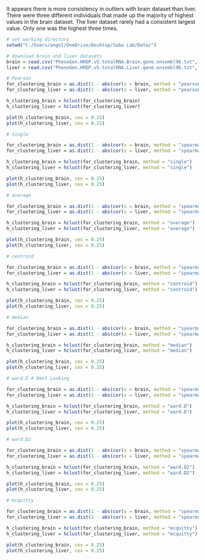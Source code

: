 
It appears there is more consistency in outliers with brain dataset than liver. There were three different individuals that made up the majority of highest values in the brain dataset. The liver dataset rarely had a consistent largest value. Only one was the highest three times. 

```r
# set working directory
setwd("C:/Users/angel/OneDrive/Desktop/Saba Lab/Data/")

# download brain and liver datasets
brain = read.csv("PhenoGen.HRDP.v5.totalRNA.Brain.gene.ensembl96.txt", header = T, sep = "\t")
liver = read.csv("PhenoGen.HRDP.v5.totalRNA.Liver.gene.ensembl96.txt", header = T, sep = "\t")

# Pearson
for_clustering_brain = as.dist(1 - abs(cor(x = brain, method = "pearson")))
for_clustering_liver = as.dist(1 - abs(cor(x = liver, method = "pearson")))

h_clustering_brain = hclust(for_clustering_brain)
h_clustering_liver = hclust(for_clustering_liver)

plot(h_clustering_brain, cex = 0.25)
plot(h_clustering_liver, cex = 0.25)

# Single

for_clustering_brain = as.dist(1 - abs(cor(x = brain, method = "spearman")))
for_clustering_liver = as.dist(1 - abs(cor(x = liver, method = "spearman")))

h_clustering_brain = hclust(for_clustering_brain, method = "single")
h_clustering_liver = hclust(for_clustering_liver, method = "single")

plot(h_clustering_brain, cex = 0.25)
plot(h_clustering_liver, cex = 0.25)

# average

for_clustering_brain = as.dist(1 - abs(cor(x = brain, method = "spearman")))
for_clustering_liver = as.dist(1 - abs(cor(x = liver, method = "spearman")))

h_clustering_brain = hclust(for_clustering_brain, method = "average")
h_clustering_liver = hclust(for_clustering_liver, method = "average")

plot(h_clustering_brain, cex = 0.25)
plot(h_clustering_liver, cex = 0.25)

# centroid

for_clustering_brain = as.dist(1 - abs(cor(x = brain, method = "spearman")))
for_clustering_liver = as.dist(1 - abs(cor(x = liver, method = "spearman")))

h_clustering_brain = hclust(for_clustering_brain, method = "centroid")
h_clustering_liver = hclust(for_clustering_liver, method = "centroid")

plot(h_clustering_brain, cex = 0.25)
plot(h_clustering_liver, cex = 0.25)

# median

for_clustering_brain = as.dist(1 - abs(cor(x = brain, method = "spearman")))
for_clustering_liver = as.dist(1 - abs(cor(x = liver, method = "spearman")))

h_clustering_brain = hclust(for_clustering_brain, method = "median")
h_clustering_liver = hclust(for_clustering_liver, method = "median")

plot(h_clustering_brain, cex = 0.25)
plot(h_clustering_liver, cex = 0.25)

# ward.D # Best Looking

for_clustering_brain = as.dist(1 - abs(cor(x = brain, method = "spearman")))
for_clustering_liver = as.dist(1 - abs(cor(x = liver, method = "spearman")))

h_clustering_brain = hclust(for_clustering_brain, method = "ward.D")
h_clustering_liver = hclust(for_clustering_liver, method = "ward.D")

plot(h_clustering_brain, cex = 0.25)
plot(h_clustering_liver, cex = 0.25)

# ward.D2

for_clustering_brain = as.dist(1 - abs(cor(x = brain, method = "spearman")))
for_clustering_liver = as.dist(1 - abs(cor(x = liver, method = "spearman")))

h_clustering_brain = hclust(for_clustering_brain, method = "ward.D2")
h_clustering_liver = hclust(for_clustering_liver, method = "ward.D2")

plot(h_clustering_brain, cex = 0.25)
plot(h_clustering_liver, cex = 0.25)

# mcquitty

for_clustering_brain = as.dist(1 - abs(cor(x = brain, method = "spearman")))
for_clustering_liver = as.dist(1 - abs(cor(x = liver, method = "spearman")))

h_clustering_brain = hclust(for_clustering_brain, method = "mcquitty")
h_clustering_liver = hclust(for_clustering_liver, method = "mcquitty")

plot(h_clustering_brain, cex = 0.25)
plot(h_clustering_liver, cex = 0.25)

```
